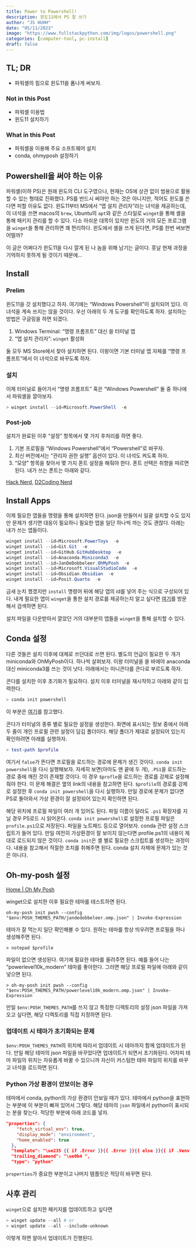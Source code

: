 ```yaml
---
title: Power to Powershell!
description: 윈도11에서 PS 잘 쓰기 
author: "JS HUHH"
date: "05/11/2023"
image: "https://www.fullstackpython.com/img/logos/powershell.png"
categories: [computer-tool, pc-install]
draft: false
---
```


## TL; DR

- 파워셸의 힘으로 윈도11을 폼나게 써보자. 

### Not in this Post 

- 파워셸 이용법 
- 윈도11 설치하기  

### What in this Post 

- 파워셸을 이용해 주요 소프트웨어 설치 
- conda, ohmyposh 설정하기  

## Powershell을 써야 하는 이유 

파워셸(이하 PS)은 원래 윈도의 CLI 도구였으나, 현재는 OS에 상관 없이 범용으로 활용할 수 있는 형태로 진화했다. PS를 반드시 써야만 하는 것은 아니지만, 적어도 윈도를 쓴다면 피할 이유도 없다. 윈도11부터 MS에서 "앱 설치 관리자"라는 녀석을 제공하는데, 이 녀석을 쓰면 macos의 `brew`, Ubuntu의 `apt`와 같은 스타일로 `winget`을 통해 셸을 통해 패키지 관리를 할 수 있다. 다소 아쉬운 대목이 있지만 윈도의 거의 모든 프로그램을 `winget`을 통해 관리하면 꽤 편리하다. 윈도에서 셸을 쓰게 된다면, PS를 한번 써보면 어떨까? 

:::{.column-margin}
이 글은 어쩌다가 윈도11을 다시 깔게 된 나 놈을 위해 남기는 글이다. 훗날 현재 과정을 기억하지 못하게 될 것이기 때문에... 
:::

## Install 

### Prelim
윈도11을 갓 설치했다고 하자. 여기에는 "Windows Powershell"이 설치되어 있다. 이 녀석을 계속 쓰지는 않을 것이다. 우선 아래의 두 개 도구를 확인하도록 하자. 설치하는 방법은 구글링을 하면 되겠다. 

1. Windows Terminal: "명령 프롬프트" 대신 쓸 터미널 앱 
2. "앱 설치 관리자": `winget` 활성화 

둘 모두 MS Store에서 찾아 설치하면 된다. 이왕이면 기본 터미널 앱 자체를 "명령 프롬프트"에서 이 녀석으로 바꾸도록 하자. 

### 설치 
이제 터미널로 들어가서 "명령 프롬프트" 혹은 "Windows Powershell" 둘 중 하나에서 파워셸을 깔아보자. 

```powershell
> winget install --id=Microsoft.PowerShell  -e
```

### Post-job
설치가 완료된 이후 "설정" 항목에서 몇 가지 후처리를 하면 좋다. 

1. 기본 프로필을 "Windows Powershell"에서 "Powershell"로 바꾸자. 
2. 최신 버전에서는 "관리자 권한 실행" 옵션이 있다. 이 녀석도 켜도록 하자. 
3. "모양" 항목을 찾아서 몇 가지 폰트 설정을 해줘야 한다. 폰트 선택은 취향을 따르면 된다. 내가 쓰는 폰트는 아래와 같다. 

[Hack Nerd](https://www.nerdfonts.com/font-downloads), [D2Coding Nerd](https://www.dante2k.com/602)

## Install Apps 

이제 필요한 앱들을 명령을 통해 설치하면 된다. json을 만들어서 일괄 설치할 수도 있지만 문제가 생기면 대응이 필요하니 필요한 앱을 일단 하나씩 까는 것도 괜찮다. 아래는 내가 쓰는 앱들이다. 

```powershell
winget install --id=Microsoft.PowerToys  -e
winget install --id=Git.Git  -e
winget install --id=GitHub.GitHubDesktop  -e
winget install --id=Anaconda.Miniconda3  -e
winget install --id=JanDeDobbeleer.OhMyPosh  -e
winget install --id=Microsoft.VisualStudioCode  -e
winget install --id=Obsidian.Obsidian  -e
winget install --id=Posit.Quarto  -e
```

금새 눈치 챘겠지만 `install` 명령어 뒤에 해당 앱의 id를 넣어 주는 식으로 구성되어 있다. 내게 필요한 앱이 `winget`을 통한 설치 경로를 제공하는지 알고 싶다면 [여기](https://winstall.app/)를 방문해서 검색하면 된다. 

설치 파일을 다운받아서 깔았던 거의 대부분의 앱들을 `winget`을 통해 설치할 수 있다. 

## Conda 설정 

다른 것들은 설치 이후에 대체로 쓰던대로 쓰면 된다. 별도의 언급이 필요한 두 개가 miniconda와 OhMyPosh이다. 하나씩 살펴보자. 이왕 터미널을 쓸 바에야 anaconda 대신 miniconda3를 쓰는 것이 낫다. 아래에서는 미니콘다를 콘다로 부르도록 하자.  

콘다를 설치한 이후 초기화가 필요하다. 설치 이후 터미널을 재시작하고 아래와 같이 입력한다. 

```powershell
> conda init powershell
```

:::{.column-margin}
이 부분은 [여기](https://jh-bk.tistory.com/57)를 참고했다. 
:::

콘다가 터미널의 종류 별로 필요한 설정을 생성한다. 화면에 표시되는 정보 중에서 아래 두 줄이 개인 프로필 관련 설정이 담김 폴더이다. 해당 폴더가 제대로 설정되어 있는지 확인하려면 아래를 실행하자. 

```powershell
> test-path $profile
```

여기서 `false`가 뜬다면 프로필을 로드하는 경로에 문제가 생긴 것이다. `conda init powershell`을 다시 실행해보자. 자세히 보면(아마도 맨 끝에 두 개), `.PS1`을 로드하는 경로 중에 깨진 것이 존재할 것이다. 이 경우 `$profle`을 로드하는 경로를 강제로 설정해줘야 한다. 이 문제 해결은 옆의 link의 내용을 참고하면 된다. `$profile`의 경로를 강제로 설정한 후  `conda init powershell`을 다시 실행하자. 만일 경로에 문제가 없다면 PS로 돌아와서 가상 환경이 잘 설정되어 있는지 확인하면 된다. 


:::{.column-margin}
해당 위치에 프로필 파일이 여러 개 있어도 된다. 파일 이름이 달라도 `.ps1` 확장자를 지닐 경우 PS로드 시 읽어온다.  `conda init powershell`로 설정한 프로필 파일은 `profile.ps1`으로 저장된다. 파일을 노트패드 등으로 열어보자. conda 관련 설정 스크립트가 들어 있다. 만일 여전히 가상환경이 잘 보이지 않는다면 profile.ps1의 내용이 제대로 로드되지 않은 것이다. `conda init`은 셸 별로 필요한 스크립트를 생성하는 과정이다. 내용을 참고해서 적절한 조치를 취해주면 된다. conda 설치 자체에 문제가 있는 것은 아니다. 
:::

## Oh-my-posh 설정 

[Home | Oh My Posh](https://ohmyposh.dev/)

winget으로 설치한 이후 필요한 테마를 테스트하면 된다. 

```shell
oh-my-posh init pwsh --config "$env:POSH_THEMES_PATH/jandedobbeleer.omp.json" | Invoke-Expression
```

테마가 잘 먹는지 일단 확인해볼 수 있다. 원하는 테마를 항상 띄우려면 프로필을 하나 생성해주면 된다. 

```shell
> notepad $profile
```

파일이 없으면 생성된다. 여기에 필요한 테마를 올려주면 된다. 예를 들어 나는 "powerlevel10k_modern" 테마를 좋아한다. 그러면 해당 프로필 파일에 아래와 같이 넣으면 된다. 

```shell
> oh-my-posh init pwsh --config "$env:POSH_THEMES_PATH/powerlevel10k_modern.omp.json" | Invoke-Expression
```

만일 `$env:POSH_THEMES_PATH`를 쓰지 않고 특정한 디렉토리의 설정 json 파일을 가져오고 싶다면, 해당 디렉토리를 직접 지정하면 된다. 

### 업데이트 시 테마가 초기화되는 문제 

`$env:POSH_THEMES_PATH`의 위치에 따라서 업데이트 시 테마까지 함께 업데이트가 된다. 만일 해당 테마의 json 파일을 바꾸었다면 업데이트가 되면서 초기화된다. 어차피 테마 파일의 위치는 자유롭게 바꿀 수 있으니까 자신이 커스텀한 테마 파일의 위치를 바꾸고 녀석을 로드하면 된다. 

### Python 가상 환경이 안보이는 경우 

테마에서 conda, python의 가상 환경이 안보일 때가 있다. 테마에서 python을 표현하는 부분에 이 부분이 빠져 있어서 그렇다. 해당 테마의 `json` 파일에서 python이 표시되는 분을 찾는다. 적당한 부분에 아래 코드를 넣자. 

```json
"properties": {
    "fetch_virtual_env": true,
    "display_mode": "environment",
    "home_enabled": true
  },
  "template": "\ue235 {{ if .Error }}{{ .Error }}{{ else }}{{ if .Venv }}{{ .Venv }} {{ end }}{{ .Full }}{{ end }}",
  "trailing_diamond": "\ue0b4 ",
  "type": "python"
```

`properties`가 중요한 부분이고 나머지 템플릿은 적당히 바꾸면 된다. 

## 사후 관리 

`winget`으로 설치한 패키지를 업데이트하고 싶다면 

```powershell
> winget update --all # or
> winget update --all --include-unknown
```

이렇게 하면 알아서 업데이트가 진행된다. 